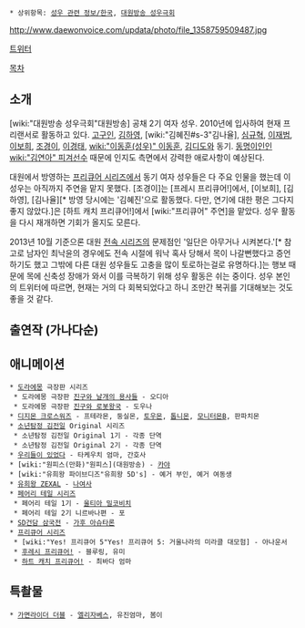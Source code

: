  * 상위항목: [[성우 관련 정보/한국]], [[대원방송 성우극회]]

http://www.daewonvoice.com/updata/photo/file_1358759509487.jpg

[https://twitter.com/radioactress 트위터]

[[목차]]
== 소개 ==
[wiki:"대원방송 성우극회"대원방송] 공채 2기 여자 성우. 2010년에 입사하여 현재 프리랜서로 활동하고 있다. [[고구인]], [[김하영]], [wiki:"김혜진#s-3"김나율], [[심규혁]], [[이재범]], [[이보희]], [[조경이]], [[이경태]], [[wiki:"이동훈(성우)" 이동훈]], [[김디도]]와 동기. [[동명이인]]인 [[wiki:"김연아" 피겨선수]] 때문에 인지도 측면에서 강력한 애로사항이 예상된다.

대원에서 방영하는 [[프리큐어 시리즈]]에서 동기 여자 성우들은 다 주요 인물을 했는데 이 성우는 아직까지 주연을 맡지 못했다. [조경이]는 [프레시 프리큐어!]에서, [이보희], [김하영], [김나율][* 방영 당시에는 '김혜진'으로 활동했다. 다만, 연기에 대한 평은 그다지 좋지 않았다.]은 [하트 캐치 프리큐어!]에서 [wiki:"프리큐어" 주연]을 맡았다. 성우 활동을 다시 재개하면 기회가 올지도 모른다.

2013년 10월 기준으론 대원 [[전속 시리즈]]의 문제점인 '일단은 아무거나 시켜본다.'[* 참고로 남자인 최낙윤의 경우에도 전속 시절에 워낙 혹사 당해서 목이 나갈뻔했다고 증언하기도 했고 그밖에 다른 대원 성우들도 고충을 많이 토로하는걸로 유명하다.]는 행보 때문에 목에 신축성 장애가 와서 이를 극복하기 위해 성우 활동은 쉬는 중이다. 성우 본인의 트위터에 따르면, 현재는 거의 다 회복되었다고 하니 조만간 복귀를 기대해보는 것도 좋을 것 같다. 

== 출연작 (가나다순) ==
== 애니메이션 ==
 * [[도라에몽]] 극장판 시리즈
  * 도라에몽 극장판 [[노비타와 날개의 용자들|진구와 날개의 용사들]] - 오디아
  * 도라에몽 극장판 [[노비타와 로봇왕국|진구와 로봇왕국]] - 도우나
 * [[디지몬 크로스워즈]] - 프테라몬, 둥실몬, [[토우몬]], [[톱니몬]], [[모니터몬|모니터몬B]], 판파치몬
 * [[소년탐정 김전일]] Original 시리즈
  * 소년탐정 김전일 Original 1기 - 각종 단역
  * 소년탐정 김전일 Original 2기 - 각종 단역
 * [[우리들이 있었다]] - 타케우치 엄마, 간호사
 * [wiki:"원피스(만화)"원피스](대원방송) - [[카야(원피스)|카야]]
 * [wiki:"유희왕 파이브디즈"유희왕 5D's] - 예거 부인, 예거 여동생
 * [[유희왕 ZEXAL]] - [[츠쿠모 하루|나여사]]
 * [[페어리 테일(만화)|페어리 테일 시리즈]]
  * 페어리 테일 1기 - [[울티아 밀코비치]]
  * 페어리 테일 2기 니르바나편 - 포
 * [[SD건담 삼국전]] - [[가후 아슈타론]]
 * [[프리큐어 시리즈]]
  * [wiki:"Yes! 프리큐어 5"Yes! 프리큐어 5: 거울나라의 미라클 대모험] - 아나운서 
  * [[프레쉬 프리큐어!|후레시 프리큐어!]] - 블루링, 유미
  * [[하트 캐치 프리큐어!]] - 최바다 엄마

== 특촬물 ==
 * [[가면라이더 더블]] - [[엘리자베스 & 퀸|엘리자베스]], 유진엄마, 봄이
